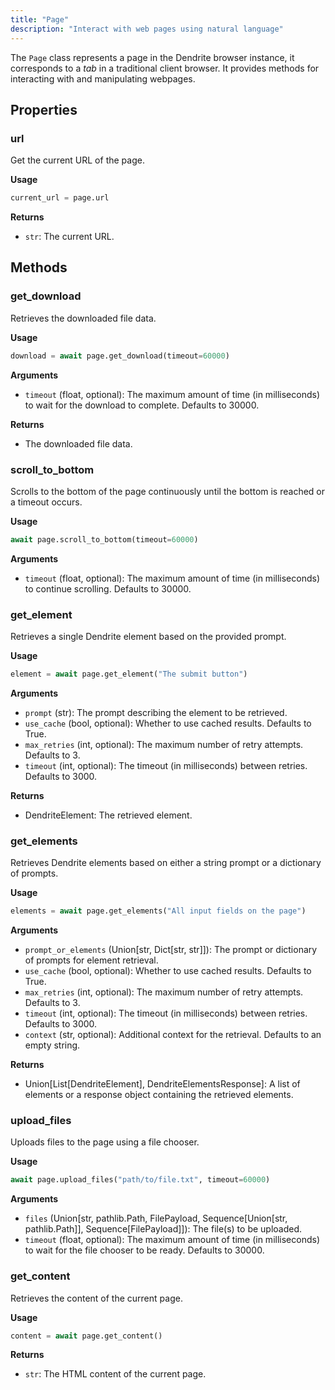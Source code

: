 ```yaml
---
title: "Page"
description: "Interact with web pages using natural language"
---
```



The `Page` class represents a page in the Dendrite browser instance, it corresponds to a _tab_ in a traditional client browser. It provides methods for interacting with and manipulating webpages.

## Properties

### url

Get the current URL of the page.

**Usage**

```python
current_url = page.url
```

**Returns**

- `str`: The current URL.

## Methods

<GoTo />
<NewTab />
<Click />
<Fill />
<FillFields />
<Extract />
<Ask />
<WaitFor />
<Press />

### get_download

Retrieves the downloaded file data.

**Usage**

```python
download = await page.get_download(timeout=60000)
```

**Arguments**

- `timeout` (float, optional): The maximum amount of time (in milliseconds) to wait for the download to complete. Defaults to 30000.

**Returns**

- The downloaded file data.

### scroll_to_bottom

Scrolls to the bottom of the page continuously until the bottom is reached or a timeout occurs.

**Usage**

```python
await page.scroll_to_bottom(timeout=60000)
```

**Arguments**

- `timeout` (float, optional): The maximum amount of time (in milliseconds) to continue scrolling. Defaults to 30000.

### get_element

Retrieves a single Dendrite element based on the provided prompt.

**Usage**

```python
element = await page.get_element("The submit button")
```

**Arguments**

- `prompt` (str): The prompt describing the element to be retrieved.
- `use_cache` (bool, optional): Whether to use cached results. Defaults to True.
- `max_retries` (int, optional): The maximum number of retry attempts. Defaults to 3.
- `timeout` (int, optional): The timeout (in milliseconds) between retries. Defaults to 3000.

**Returns**

- DendriteElement: The retrieved element.

### get_elements

Retrieves Dendrite elements based on either a string prompt or a dictionary of prompts.

**Usage**

```python
elements = await page.get_elements("All input fields on the page")
```

**Arguments**

- `prompt_or_elements` (Union[str, Dict[str, str]]): The prompt or dictionary of prompts for element retrieval.
- `use_cache` (bool, optional): Whether to use cached results. Defaults to True.
- `max_retries` (int, optional): The maximum number of retry attempts. Defaults to 3.
- `timeout` (int, optional): The timeout (in milliseconds) between retries. Defaults to 3000.
- `context` (str, optional): Additional context for the retrieval. Defaults to an empty string.

**Returns**

- Union[List[DendriteElement], DendriteElementsResponse]: A list of elements or a response object containing the retrieved elements.

### upload_files

Uploads files to the page using a file chooser.

**Usage**

```python
await page.upload_files("path/to/file.txt", timeout=60000)
```

**Arguments**

- `files` (Union[str, pathlib.Path, FilePayload, Sequence[Union[str, pathlib.Path]], Sequence[FilePayload]]): The file(s) to be uploaded.
- `timeout` (float, optional): The maximum amount of time (in milliseconds) to wait for the file chooser to be ready. Defaults to 30000.

### get_content

Retrieves the content of the current page.

**Usage**

```python
content = await page.get_content()
```

**Returns**

- `str`: The HTML content of the current page.
